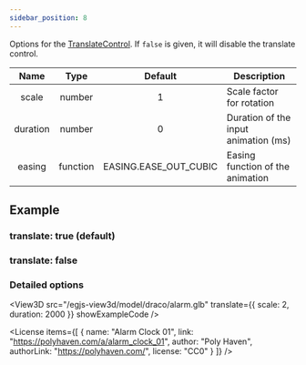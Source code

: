 ```yaml
---
sidebar_position: 8
---
```



<OptionDescriptor type="boolean | TranslateControlOptions" defaultVal="true" />

Options for the [TranslateControl](/docs/api/TranslateControl).
If `false` is given, it will disable the translate control.

|Name|Type|Default|Description|
|:---:|:---:|:---:|---|
|scale|number|1|Scale factor for rotation|
|duration|number|0|Duration of the input animation (ms)|
|easing|function|EASING.EASE_OUT_CUBIC|Easing function of the animation|

## Example
### translate: true (default)
<View3D
  src="/egjs-view3d/model/draco/alarm.glb"
  translate={true}
  showExampleCode />

### translate: false
<View3D
  src="/egjs-view3d/model/draco/alarm.glb"
  translate={false}
  showExampleCode />

### Detailed options
<View3D
  src="/egjs-view3d/model/draco/alarm.glb"
  translate={{
    scale: 2,
    duration: 2000
  }}
  showExampleCode />

<License items={[
  {
    name: "Alarm Clock 01",
    link: "https://polyhaven.com/a/alarm_clock_01",
    author: "Poly Haven",
    authorLink: "https://polyhaven.com/",
    license: "CC0"
  }
]} />
